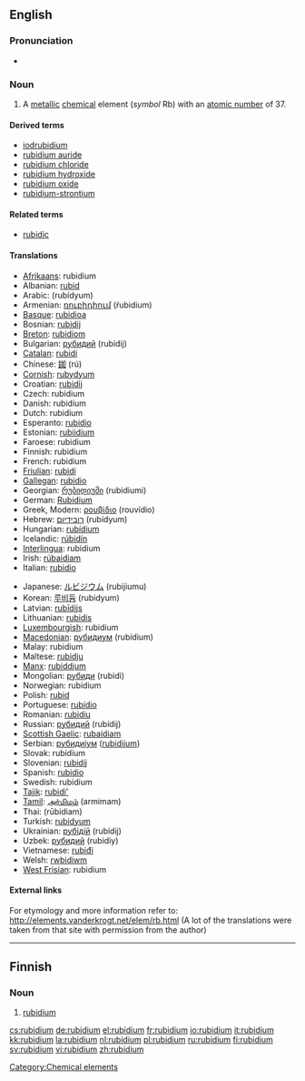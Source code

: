 {{see|Rubidium}}
==English==
{{elements|Rb|krypton|Kr|strontium|Sr}}

===Pronunciation===
* {{a|UK}} {{IPA|/ˌɹʊuˈbɪd.iː.ʌm/}} {{SAMPA|/%ru:"bId.i:.Vm/}}

===Noun===
{{en-noun|-}}
{{wikipedia}}

# {{element}} A [[metallic]] [[chemical]] element (''symbol'' Rb) with an [[atomic number]] of 37.

====Derived terms====
* [[iodrubidium]]<!--is this correct, or should it be "iodorubidium"?-->
* [[rubidium auride]]
* [[rubidium chloride]]
* [[rubidium hydroxide]]
* [[rubidium oxide]]
* [[rubidium-strontium]]

====Related terms====
* [[rubidic]]

====Translations====
{{trans-top|element with atomic number 37}}
* [[Afrikaans]]: rubidium
* Albanian: [[rubid]]
* Arabic: {{Arab|[[روبيديوم]]}} (rubídyum) {{m}}
* Armenian: [[ռուբիդիում]] (ŕubidium)
* [[Basque]]: [[rubidioa]]
* Bosnian: [[rubidij]]
* [[Breton]]: [[rubidiom]]
* Bulgarian: [[рубидий]] (rubídij) {{m}}
* [[Catalan]]: [[rubidi]]
* Chinese: [[銣]] (rú)
* [[Cornish]]: [[rubydyum]]
* Croatian: [[rubidij]]
* Czech: rubidium
* Danish: rubidium
* Dutch: rubidium {{n}}
* Esperanto: [[rubidio]]
* Estonian: [[rubiidium]]
* Faroese: rubidium
* Finnish: rubidium
* French: rubidium {{m}}
* [[Friulian]]: [[rubidi]]
* [[Gallegan]]: [[rubidio]]
* Georgian: [[რუბიდიუმი]] (rubidiumi)
* German: [[Rubidium]] {{n}}
* Greek, Modern: [[ρουβίδιο]] (rouvídio) {{n}}
* Hebrew: [[רובידיום]] (rubídyum)
* Hungarian: [[rubídium]]
* Icelandic: [[rúbidín]]
* [[Interlingua]]: rubidium
* Irish: [[rúbaidiam]]
* Italian: [[rubidio]] {{m}}
{{trans-mid}}
* Japanese: [[ルビジウム]] (rubijiumu)
* Korean: [[루비듐]] (rubidyum)
* Latvian: [[rubīdijs]]
* Lithuanian: [[rubidis]]
* [[Luxembourgish]]: rubidium
* [[Macedonian]]: [[рубидиум]] (rubídium) {{m}}
* Malay: rubidium
* Maltese: [[rubidju]]
* [[Manx]]: [[rubiddjum]]
* Mongolian: [[рубиди]] (rubidi)
* Norwegian: rubidium
* Polish: [[rubid]] {{m}}
* Portuguese: [[rubídio]] {{m}}
* Romanian: [[rubidiu]] {{n}}
* Russian: [[рубидий]] (rubídij) {{m}}
* [[Scottish Gaelic]]: [[rubaidiam]]
* Serbian: [[рубидиjум]] ([[rubidijum]]) {{m}}
* Slovak: rubidium
* Slovenian: [[rubidij]]
* Spanish: [[rubidio]] {{m}}
* Swedish: rubidium
* [[Tajik]]: [[rubidi']]
* [[Tamil]]: [[அர்மிமம்]] (armimam)
* Thai: {{Thai|[[รูบิเดียม]]}} (rūbidiam)
* Turkish: [[rubidyum]]
* Ukrainian: [[рубідій]] (rubídij) {{m}}
* Uzbek: [[рубидий]] (rubidiy)
* Vietnamese: [[rubiđi]]
* Welsh: [[rwbidiwm]]
* [[West Frisian]]: rubidium
{{trans-bottom}}

====External links====
For etymology and more information refer to:
http://elements.vanderkrogt.net/elem/rb.html
(A lot of the translations were taken from that site with permission from the author)

[[Category:Chemical elements]]

----

==Finnish==
{{wikipedia|lang=fi}}

===Noun===
{{fi-noun}}

# {{element|lang=fi}} [[#English|rubidium]]

[[cs:rubidium]]
[[de:rubidium]]
[[el:rubidium]]
[[fr:rubidium]]
[[io:rubidium]]
[[it:rubidium]]
[[kk:rubidium]]
[[la:rubidium]]
[[nl:rubidium]]
[[pl:rubidium]]
[[ru:rubidium]]
[[fi:rubidium]]
[[sv:rubidium]]
[[vi:rubidium]]
[[zh:rubidium]]